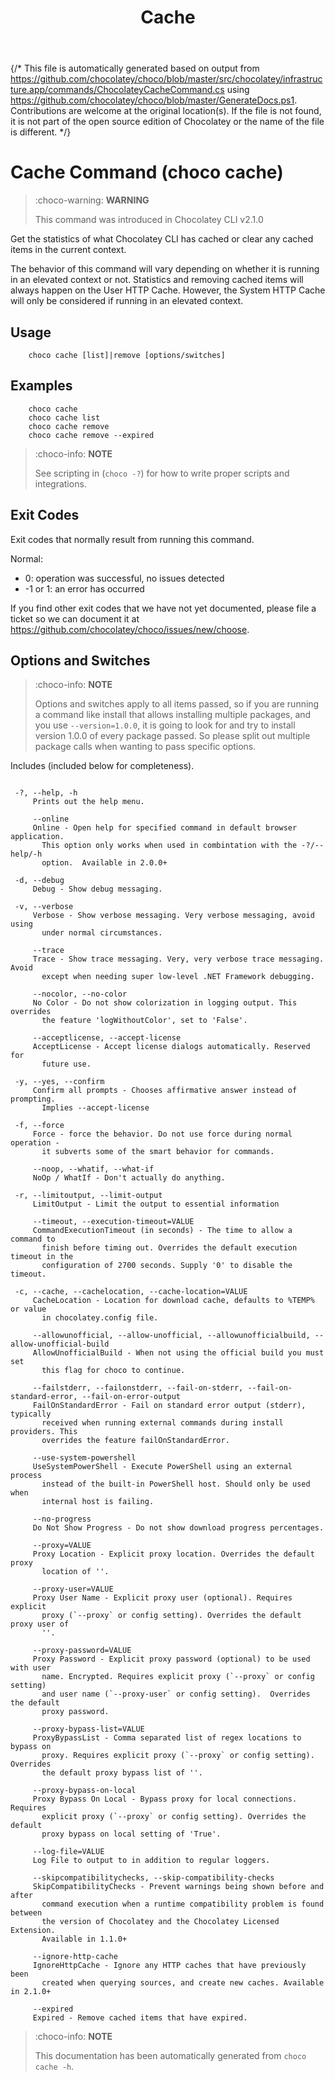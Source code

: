 ﻿---
order: 5
xref: choco-command-cache
title: Cache
description: Cache Command (choco cache)
---

{/* This file is automatically generated based on output from https://github.com/chocolatey/choco/blob/master/src/chocolatey/infrastructure.app/commands/ChocolateyCacheCommand.cs using https://github.com/chocolatey/choco/blob/master/GenerateDocs.ps1. Contributions are welcome at the original location(s). If the file is not found, it is not part of the open source edition of Chocolatey or the name of the file is different. */} 

# Cache Command (choco cache)

> :choco-warning: **WARNING**
>
> This command was introduced in Chocolatey CLI v2.1.0

Get the statistics of what Chocolatey CLI has cached or clear any cached
items in the current context.

The behavior of this command will vary depending on whether it is running in an elevated context or not.
Statistics and removing cached items will always happen on the User HTTP Cache.
However, the System HTTP Cache will only be considered if running in an elevated context.

## Usage

~~~
    choco cache [list]|remove [options/switches]
~~~


## Examples

~~~
    choco cache
    choco cache list
    choco cache remove
    choco cache remove --expired
~~~


> :choco-info: **NOTE**
>
> See scripting in <Xref title="how to pass arguments" value="choco-commands" anchor="how-to-pass-options-switches" /> (`choco -?`) for how to
 write proper scripts and integrations.

## Exit Codes

Exit codes that normally result from running this command.

Normal:
 - 0: operation was successful, no issues detected
 - -1 or 1: an error has occurred

If you find other exit codes that we have not yet documented, please
 file a ticket so we can document it at
 https://github.com/chocolatey/choco/issues/new/choose.


## Options and Switches

> :choco-info: **NOTE**
>
> Options and switches apply to all items passed, so if you are
 running a command like install that allows installing multiple
 packages, and you use `--version=1.0.0`, it is going to look for and
 try to install version 1.0.0 of every package passed. So please split
 out multiple package calls when wanting to pass specific options.

Includes <Xref title="default options/switches" value="choco-commands" anchor="default-options-and-switches" /> (included below for completeness).

~~~

 -?, --help, -h
     Prints out the help menu.

     --online
     Online - Open help for specified command in default browser application. 
       This option only works when used in combintation with the -?/--help/-h 
       option.  Available in 2.0.0+

 -d, --debug
     Debug - Show debug messaging.

 -v, --verbose
     Verbose - Show verbose messaging. Very verbose messaging, avoid using 
       under normal circumstances.

     --trace
     Trace - Show trace messaging. Very, very verbose trace messaging. Avoid 
       except when needing super low-level .NET Framework debugging.

     --nocolor, --no-color
     No Color - Do not show colorization in logging output. This overrides 
       the feature 'logWithoutColor', set to 'False'.

     --acceptlicense, --accept-license
     AcceptLicense - Accept license dialogs automatically. Reserved for 
       future use.

 -y, --yes, --confirm
     Confirm all prompts - Chooses affirmative answer instead of prompting. 
       Implies --accept-license

 -f, --force
     Force - force the behavior. Do not use force during normal operation - 
       it subverts some of the smart behavior for commands.

     --noop, --whatif, --what-if
     NoOp / WhatIf - Don't actually do anything.

 -r, --limitoutput, --limit-output
     LimitOutput - Limit the output to essential information

     --timeout, --execution-timeout=VALUE
     CommandExecutionTimeout (in seconds) - The time to allow a command to 
       finish before timing out. Overrides the default execution timeout in the 
       configuration of 2700 seconds. Supply '0' to disable the timeout.

 -c, --cache, --cachelocation, --cache-location=VALUE
     CacheLocation - Location for download cache, defaults to %TEMP% or value 
       in chocolatey.config file.

     --allowunofficial, --allow-unofficial, --allowunofficialbuild, --allow-unofficial-build
     AllowUnofficialBuild - When not using the official build you must set 
       this flag for choco to continue.

     --failstderr, --failonstderr, --fail-on-stderr, --fail-on-standard-error, --fail-on-error-output
     FailOnStandardError - Fail on standard error output (stderr), typically 
       received when running external commands during install providers. This 
       overrides the feature failOnStandardError.

     --use-system-powershell
     UseSystemPowerShell - Execute PowerShell using an external process 
       instead of the built-in PowerShell host. Should only be used when 
       internal host is failing.

     --no-progress
     Do Not Show Progress - Do not show download progress percentages.

     --proxy=VALUE
     Proxy Location - Explicit proxy location. Overrides the default proxy 
       location of ''.

     --proxy-user=VALUE
     Proxy User Name - Explicit proxy user (optional). Requires explicit 
       proxy (`--proxy` or config setting). Overrides the default proxy user of 
       ''.

     --proxy-password=VALUE
     Proxy Password - Explicit proxy password (optional) to be used with user 
       name. Encrypted. Requires explicit proxy (`--proxy` or config setting) 
       and user name (`--proxy-user` or config setting).  Overrides the default 
       proxy password.

     --proxy-bypass-list=VALUE
     ProxyBypassList - Comma separated list of regex locations to bypass on 
       proxy. Requires explicit proxy (`--proxy` or config setting). Overrides 
       the default proxy bypass list of ''.

     --proxy-bypass-on-local
     Proxy Bypass On Local - Bypass proxy for local connections. Requires 
       explicit proxy (`--proxy` or config setting). Overrides the default 
       proxy bypass on local setting of 'True'.

     --log-file=VALUE
     Log File to output to in addition to regular loggers.

     --skipcompatibilitychecks, --skip-compatibility-checks
     SkipCompatibilityChecks - Prevent warnings being shown before and after 
       command execution when a runtime compatibility problem is found between 
       the version of Chocolatey and the Chocolatey Licensed Extension. 
       Available in 1.1.0+

     --ignore-http-cache
     IgnoreHttpCache - Ignore any HTTP caches that have previously been 
       created when querying sources, and create new caches. Available in 2.1.0+

     --expired
     Expired - Remove cached items that have expired.

~~~

<Xref title='Command Reference' value='choco-commands' classes='mb-3 d-block' />


> :choco-info: **NOTE**
>
> This documentation has been automatically generated from `choco cache -h`. 


